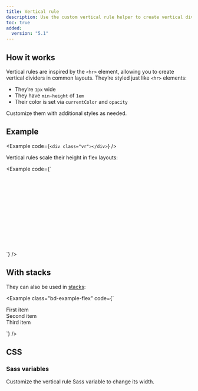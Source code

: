 ```yaml
---
title: Vertical rule
description: Use the custom vertical rule helper to create vertical dividers like the `<hr>` element.
toc: true
added:
  version: "5.1"
---
```


## How it works

Vertical rules are inspired by the `<hr>` element, allowing you to create vertical dividers in common layouts. They’re styled just like `<hr>` elements:

- They’re `1px` wide
- They have `min-height` of `1em`
- Their color is set via `currentColor` and `opacity`

Customize them with additional styles as needed.

## Example

<Example code={`<div class="vr"></div>`} />

Vertical rules scale their height in flex layouts:

<Example code={`<div class="d-flex" style="height: 200px;">
    <div class="vr"></div>
  </div>`} />

## With stacks

They can also be used in [stacks]([[docsref:/helpers/stacks]]):

<Example class="bd-example-flex" code={`<div class="hstack gap-3">
    <div class="p-2">First item</div>
    <div class="p-2 ms-auto">Second item</div>
    <div class="vr"></div>
    <div class="p-2">Third item</div>
  </div>`} />

## CSS

### Sass variables

Customize the vertical rule Sass variable to change its width.

<ScssDocs name="vr-variables" file="scss/_variables.scss" />

